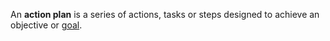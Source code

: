 
An '''action plan''' is a series of actions, tasks or steps designed to achieve an objective or [[goal]].

{{vocab-stub}}